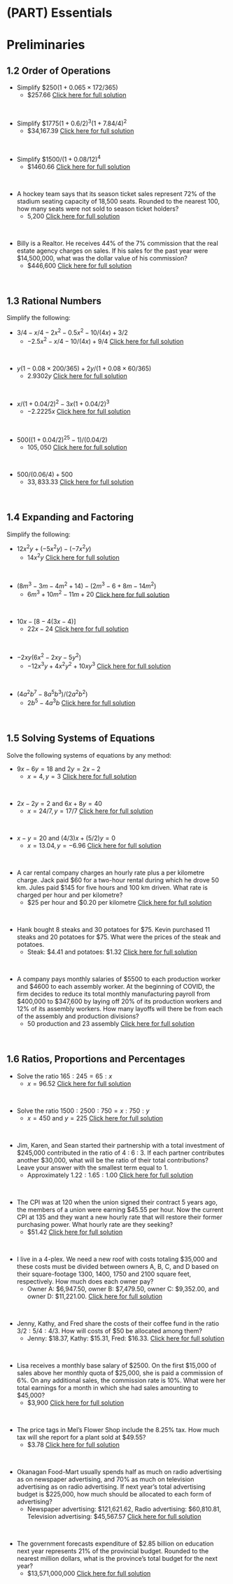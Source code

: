 #  (PART)  Essentials {-}

#  Preliminaries



##  1.2  Order of Operations {-}



*  Simplify  $\$250 ( 1 + 0.065 × 172/365)$
    *  $257.66  [Click here for full solution](https://www.youtube.com/watch?v=bpgDtSvmLt0&list=PLhMAuJ_imnt6A_N3MEIxSXKEwY4RChEWX&index=1)
<p>&nbsp;</p>
    
*  Simplify  $\$1775 ( 1 + 0.6/2)^3( 1 + 7.84/4)^2$
    *  $34,167.39  [Click here for full solution](https://www.youtube.com/watch?v=dPtWFsmhBI0&list=PLhMAuJ_imnt6A_N3MEIxSXKEwY4RChEWX&index=2)
<p>&nbsp;</p>  
    
*  Simplify  $\$1500/(1+ 0.08/12)^4$
    *  $1460.66  [Click here for full solution](https://www.youtube.com/watch?v=nAlCJJ7F3nQ&list=PLhMAuJ_imnt6A_N3MEIxSXKEwY4RChEWX&index=3)
<p>&nbsp;</p>  

*  A hockey team says that its season ticket sales represent 72% of
the stadium seating capacity of 18,500 seats. Rounded to the nearest 100,
how many seats were not sold to season ticket holders?
    *  5,200  [Click here for full solution](https://www.youtube.com/watch?v=r-YA7n_3RWY&list=PLhMAuJ_imnt6A_N3MEIxSXKEwY4RChEWX&index=4)
<p>&nbsp;</p>
    
*  Billy is a Realtor. He receives 44% of the 7% commission that the real estate
agency charges on sales. If his sales for the past year were $14,500,000, what was the dollar
value of his commission?
    *  \$446,600  [Click here for full solution](https://www.youtube.com/watch?v=qoo0mt3FgQ8&list=PLhMAuJ_imnt6A_N3MEIxSXKEwY4RChEWX&index=5)
<p>&nbsp;</p>



##  1.3  Rational Numbers {-}

Simplify the following:

*  $3/4 - x/4 - 2x^2 - 0.5 x^2 − 10/(4x) + 3/2$
    *  $-2.5x^2 - x/4 - 10/(4x)+ 9/4$  [Click here for full solution](https://www.youtube.com/watch?v=tIk7EkumoAw&list=PLhMAuJ_imnt6VyuU4Pf_T29UDSy3eJrzk)
<p>&nbsp;</p>


*  $y(1 − 0.08 \times 200/365) + 2y/(1 + 0.08 \times 60/365)$
    *  $2.9302y$  [Click here for full solution](https://www.youtube.com/watch?v=u3EWjZLyUvU&list=PLhMAuJ_imnt6VyuU4Pf_T29UDSy3eJrzk&index=2)
<p>&nbsp;</p>


*  $x/(1 + 0.04/2)^2 − 3x (1 + 0.04/2)^3$
    *  $-2.2225x$  [Click here for full solution](https://www.youtube.com/watch?v=aev4KtTo99c&list=PLhMAuJ_imnt6VyuU4Pf_T29UDSy3eJrzk&index=3)
<p>&nbsp;</p>


*  $500((1 + 0.04/2)^25 - 1)/(0.04/2)$
    * $105,050$  [Click here for full solution](https://www.youtube.com/watch?v=uTtT9hn4rmA&list=PLhMAuJ_imnt6VyuU4Pf_T29UDSy3eJrzk&index=5)
<p>&nbsp;</p>


*  $500/(0.06/4) + 500$
    *  $33,833.33$  [Click here for full solution](https://www.youtube.com/watch?v=FLYaSFsqH5A&list=PLhMAuJ_imnt6VyuU4Pf_T29UDSy3eJrzk&index=5)
<p>&nbsp;</p>

##  1.4  Expanding and Factoring {-}

Simplify the following:  

*  $12x^2y + (−5x^2y) − (−7x^2y)$
    *  $14x^2y$   [Click here for full solution](https://www.youtube.com/watch?v=PMlvcOMKILc)
<p>&nbsp;</p> 
    
*  $(8m^3 − 3m − 4m^2 + 14) − (2m^3 − 6 + 8m − 14m^2)$
    *  $6m^3 + 10m^2 - 11m + 20$  [Click here for full solution](https://www.youtube.com/watch?v=poKHlgg34pU&list=PLhMAuJ_imnt7b2MKNxawcVvV2EiNB2VxQ&index=2)
<p>&nbsp;</p>  
    
*  $10x− [8 − 4(3x − 4)]$
    *  $22x - 24$   [Click here for full solution](https://www.youtube.com/watch?v=LOTdpEzEVrk&list=PLhMAuJ_imnt7b2MKNxawcVvV2EiNB2VxQ&index=3)
<p>&nbsp;</p>
    
*  $−2xy(6x^2 − 2xy − 5y^2)$
    *  $-12x^3y + 4x^2y^2 + 10xy^3$  [Click here for full solution](https://www.youtube.com/watch?v=QCpCmtvZrr8&list=PLhMAuJ_imnt7b2MKNxawcVvV2EiNB2VxQ&index=4)
<p>&nbsp;</p>
    
*  $(4a^2b^7 - 8a^5b^3)/(2a^2b^2)$
    *  $2b^5 - 4a^3b$  [Click here for full solution](https://www.youtube.com/watch?v=Zb8b77JlH_o&list=PLhMAuJ_imnt7b2MKNxawcVvV2EiNB2VxQ&index=5)
<p>&nbsp;</p>
    


##  1.5  Solving Systems of Equations {-}

Solve the following systems of equations by any method:

*  $9x-6y = 18$ and $2y = 2x - 2$
    *  $x = 4, y = 3$  [Click here for full solution](https://www.youtube.com/watch?v=OOgqVeiXDZQ&list=PLhMAuJ_imnt5FeFSzuSnGDqA2UCYUzGfw)
<p>&nbsp;</p>


*  $2x - 2y = 2$ and $6x + 8y = 40$
    *  $x = 24/7, y = 17/7$  [Click here for full solution](https://www.youtube.com/watch?v=FXnmALrqdoE&list=PLhMAuJ_imnt5FeFSzuSnGDqA2UCYUzGfw&index=2)
<p>&nbsp;</p>


*  $x - y = 20$ and $(4/3)x + (5/2)y = 0$
    *  $x = 13.04, y = -6.96$  [Click here for full solution](https://www.youtube.com/watch?v=Rrcd9LUWSk0&list=PLhMAuJ_imnt5FeFSzuSnGDqA2UCYUzGfw&index=3)
<p>&nbsp;</p>


*  A car rental company charges an hourly rate plus a per kilometre charge. Jack paid \$60 for a two-hour rental during which he drove 50 km. Jules paid \$145 for five hours and 100 km driven. What rate is charged per hour and per kilometre?
    *  \$25 per hour and \$0.20 per kilometre  [Click here for full solution](https://www.youtube.com/watch?v=cGv30YaK8-Y&list=PLhMAuJ_imnt5FeFSzuSnGDqA2UCYUzGfw&index=4)
<p>&nbsp;</p>


*  Hank bought 8 steaks and 30 potatoes for \$75. Kevin purchased 11 steaks and 20 potatoes for \$75. What were the prices of the steak and potatoes.
    *  Steak:  \$4.41 and potatoes: \$1.32   [Click here for full solution](https://www.youtube.com/watch?v=tw-oi36K4os&list=PLhMAuJ_imnt5FeFSzuSnGDqA2UCYUzGfw&index=5)
<p>&nbsp;</p> 


*  A company pays monthly salaries of \$5500 to each production worker and \$4600 to each assembly worker. At the beginning of COVID, the firm decides to reduce its total monthly manufacturing payroll from \$400,000 to \$347,600 by laying off 20% of its production workers and 12% of its assembly workers. How many layoffs will there be from each of the assembly and production divisions?
    *  50 production and 23 assembly  [Click here for full solution]()
<p>&nbsp;</p>

##  1.6  Ratios, Proportions and Percentages {-}




*  Solve the ratio $165 : 245 = 65 : x$
    *  $x = 96.52$  [Click here for full solution](https://www.youtube.com/watch?v=-iqsQtiylrM&list=PLhMAuJ_imnt45PK6_DmcztZKZrtwNg8R7)
<p>&nbsp;</p>  


*  Solve the ratio $1500: 2500 : 750 = x : 750 : y$
    *  $x = 450$ and $y = 225$  [Click here for full solution](https://www.youtube.com/watch?v=rAFOVVD1fYw&list=PLhMAuJ_imnt45PK6_DmcztZKZrtwNg8R7&index=2)
<p>&nbsp;</p>


*  Jim, Karen, and Sean started their partnership with a total investment of
\$245,000 contributed in the ratio of 4 : 6 : 3. If each partner contributes another \$30,000, what will be the ratio of their total contributions?  Leave your answer with the smallest term equal to 1.
    *  Approximately $1.22 : 1.65 : 1.00$  [Click here for full solution](https://www.youtube.com/watch?v=OLJEk7oBbO0&list=PLhMAuJ_imnt45PK6_DmcztZKZrtwNg8R7&index=3)
<p>&nbsp;</p>


*  The CPI was at 120 when the union signed their contract 5 years ago, the members of a union were earning $45.55 per hour. Now the current CPI at 135 and they want a new hourly rate that will restore their former purchasing power. What hourly rate are they seeking?
    *  $51.42   [Click here for full solution](https://www.youtube.com/watch?v=Pn6NUm0Falo&list=PLhMAuJ_imnt45PK6_DmcztZKZrtwNg8R7&index=4)
<p>&nbsp;</p>


*  I live in a 4-plex.  We need a new roof with costs totaling $35,000 and these costs must be divided between owners A, B, C, and D based on their square-footage 1300, 1400, 1750 and 2100 square feet, respectively.  How much does each owner pay?
    *  Owner A: \$6,947.50, owner B: \$7,479.50, owner C: \$9,352.00, and owner D:  \$11,221.00.    [Click here for full solution](https://www.youtube.com/watch?v=2fgmPIiv-kk&list=PLhMAuJ_imnt45PK6_DmcztZKZrtwNg8R7&index=5)
<p>&nbsp;</p>


*  Jenny, Kathy, and Fred share the costs of their coffee fund in the ratio $3/2 : 5/4 : 4/3$. How
will costs of $50 be allocated among them?
    *  Jenny: \$18.37, Kathy: \$15.31, Fred: \$16.33.    [Click here for full solution](https://www.youtube.com/watch?v=8rOt7sE9To8&list=PLhMAuJ_imnt45PK6_DmcztZKZrtwNg8R7&index=6)
<p>&nbsp;</p>


*  Lisa receives a monthly base salary of \$2500. On the first \$15,000 of sales above her monthly quota of \$25,000, she is paid a commission of 6%. On any additional sales, the commission rate is 10%. What were her total earnings for a month in which she had sales amounting to \$45,000?
    *  \$3,900    [Click here for full solution](https://www.youtube.com/watch?v=Vcs2qqbIzn8&list=PLhMAuJ_imnt45PK6_DmcztZKZrtwNg8R7&index=7)
<p>&nbsp;</p>


*  The price tags in Mel’s Flower Shop include the 8.25% tax. How much tax will she report for a plant sold at \$49.55?
    *  \$3.78    [Click here for full solution](https://www.youtube.com/watch?v=R27fdohO1A0&list=PLhMAuJ_imnt45PK6_DmcztZKZrtwNg8R7&index=8)
<p>&nbsp;</p>


*  Okanagan Food-Mart usually spends half as much on radio advertising as on newspaper advertising, and 70% as much on television advertising as on radio advertising. If next year’s total advertising budget is \$225,000, how much should be allocated to each form of advertising? 
    *  Newspaper advertising: \$121,621.62,  Radio advertising: \$60,810.81, Television advertising: \$45,567.57    [Click here for full solution](https://www.youtube.com/watch?v=aOCDt4cNzlY&list=PLhMAuJ_imnt45PK6_DmcztZKZrtwNg8R7&index=9)
<p>&nbsp;</p>


*  The government forecasts expenditure of $2.85 billion on education next year represents 21% of the provincial budget. Rounded to the nearest million dollars, what is the province’s total budget for the next year?
    *  \$13,571,000,000    [Click here for full solution](https://www.youtube.com/watch?v=OUcXu0UkvRQ&list=PLhMAuJ_imnt45PK6_DmcztZKZrtwNg8R7&index=10)
<p>&nbsp;</p>
